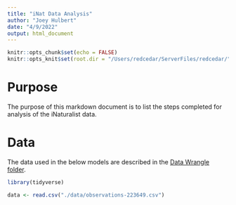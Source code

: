 ```yaml
---
title: "iNat Data Analysis"
author: "Joey Hulbert"
date: "4/9/2022"
output: html_document
---
```


```r
knitr::opts_chunk$set(echo = FALSE)
knitr::opts_knit$set(root.dir = "/Users/redcedar/ServerFiles/redcedar/") 
```

# Purpose

The purpose of this markdown document is to list the steps completed for analysis of the iNaturalist data. 

# Data

The data used in the below models are described in the [Data Wrangle folder](./data-wrangle). 

```r
library(tidyverse)
```


```r
data <- read.csv("./data/observations-223649.csv")
```


